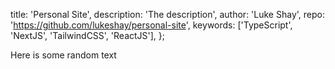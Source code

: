 
  title: 'Personal Site',
  description: 'The description',
  author: 'Luke Shay',
  repo: 'https://github.com/lukeshay/personal-site',
  keywords: ['TypeScript', 'NextJS', 'TailwindCSS', 'ReactJS'],
};


Here is some random text
